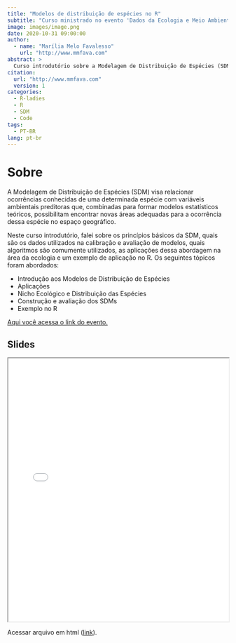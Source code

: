 ```yaml
---
title: "Modelos de distribuição de espécies no R"
subtitle: "Curso ministrado no evento 'Dados da Ecologia e Meio Ambiente Aplicados ao R'"
image: images/image.png
date: 2020-10-31 09:00:00
author:
  - name: "Marília Melo Favalesso"
    url: "http://www.mmfava.com"
abstract: >
  Curso introdutório sobre a Modelagem de Distribuição de Espécies (SDM), abordando princípios básicos, dados utilizados, algoritmos comuns, aplicações na ecologia e um exemplo prático no R.
citation: 
  url: "http://www.mmfava.com"
  version: 1
categories:
  - R-ladies
  - R
  - SDM
  - Code
tags: 
  - PT-BR
lang: pt-br
---
```


# Sobre

A Modelagem de Distribuição de Espécies (SDM) visa relacionar ocorrências conhecidas de uma determinada espécie com variáveis ambientais preditoras que, combinadas para formar modelos estatísticos teóricos, possibilitam encontrar novas áreas adequadas para a ocorrência dessa espécie no espaço geográfico.

Neste curso introdutório, falei sobre os princípios básicos da SDM, quais são os dados utilizados na calibração e avaliação de modelos, quais algoritmos são comumente utilizados, as aplicações dessa abordagem na área da ecologia e um exemplo de aplicação no R. Os seguintes tópicos foram abordados:

- Introdução aos Modelos de Distribuição de Espécies
- Aplicações
- Nicho Ecológico e Distribuição das Espécies
- Construção e avaliação dos SDMs
- Exemplo no R

[Aqui você acessa o link do evento.](https://www.sympla.com.br/we-r-ladies---dados-da-ecologia-e-meio-ambiente-aplicados-ao-r__1013350)

## Slides

<iframe src="modelagem_distribuicao_especies.pdf" width="100%" height="600px"></iframe>

Acessar arquivo em html ([link](https://mmfava.netlify.app/talk/2021-08-14-mode-nicho-rladies/niche_modelling.html#1)).

